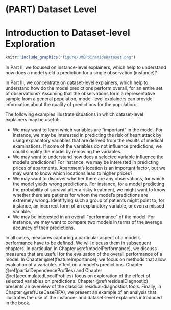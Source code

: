 # (PART) Dataset Level {-}

# Introduction to Dataset-level Exploration {#modelLevelExploration}

```r
knitr::include_graphics("figure/UMEPpiramideDataset.png")
```


In Part II, we focused on instance-level explainers, which help to understand how does a model yield a prediction for a single observation (instance)? 

In Part III, we concentrate on dataset-level explainers, which help to understand how do the model predictions perform overall, for an entire set of observations? Assuming that the observations form a representative sample from a general population, model-level explainers can provide information about the quality of predictions for the population.

The following examples illustrate situations in which dataset-level explainers may be useful:

* We may want to learn which variables are "important" in the model. For instance, we may be interested in predicting the risk of heart attack by using explanatory variables that are derived from the results of medical examinations. If some of the variables do not influence predictions, we could simplify the model by removing the variables.
* We may want to understand how does a selected variable influence the model's predictions? For instance, we may be interested in predicting prices of apartments. Apartment's location is an important factor, but we may want to know which locations lead to higher prices? 
* We may want to discover whether there are any observations, for which the model yields wrong predictions. For instance, for a model predicting the probability of survival after a risky treatment, we might want to know whether there are patients for whom the model's predictions are extremely wrong. Identifying such a group of patients might point to, for instance, an incorrect form of an explanatory variable, or even a missed variable. 
* We may be interested in an overall "performance" of the model. For instance, we may want to compare two models in terms of the average accuracy of their predictions.

<!---
Model-level explainers focus on four main aspects of a model:
* Variable's importance: which explanatory variables are ''important'', and which are not?
* Variable's effect: how does a variable influence the average model's predictions? 
* Model's performance: how ''good'' is the model? Is one model ''better'' than another?
* Model's fit: which observations are misfitted by the model, where residual are the largest? 
---->

In all cases, measures capturing a particular aspect of a model's performance have to be defined. We will discuss them in subsequent chapters. In particular, in Chapter \@ref(modelPerformance), we discuss measures that are useful for the evaluation of the overall performance of a model. In Chapter \@ref(featureImportance), we focus on methods that allow evaluation of a variable's effect on a model's predictions. Chapter \@ref(partialDependenceProfiles) and Chapter \@ref(accumulatedLocalProfiles) focus on exploration of the effect of selected variables on predictions. Chapter \@ref(residualDiagnostic) presents an overview of the classical residual-diagnostics tools. Finally, in Chapter \@ref(UseCaseFIFA), we present an example of an analysis that illustrates the use of the instance- and dataset-level explainers introduced in the book. 

